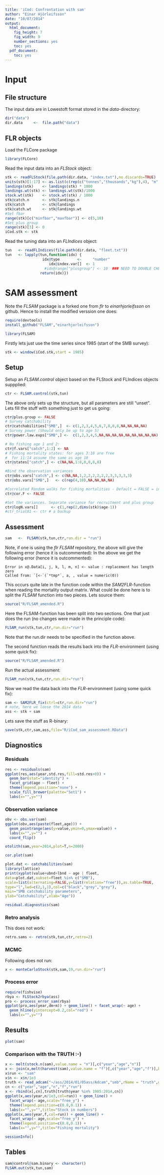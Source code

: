 ```yaml
---
title: 'iCod: Confrontation with sam'
author: "Einar Hjörleifsson"
date: "10/07/2014"
output:
  html_document:
    fig_height: 7
    fig_width: 9
    number_sections: yes
    toc: yes
  pdf_document:
    toc: yes
---
```


# Input

## File structure

The input data are in Lowestoft format stored in the *data*-directory:
```r
dir("data")
dir.data     <-  file.path("data")
```


## FLR objects

Load the FLCore package
```r
library(FLCore)
```
Read the input data into an *FLStock* object:
```r
stk <- readFLStock(file.path(dir.data, "index.txt"),no.discards=TRUE)
units(stk)[1:17] <- as.list(c(rep(c("tonnes","thousands","kg"),4), "m","NA","f","NA","NA"))
landings(stk)    <- landings(stk) * 1000
landings.wt(stk) <- landings.wt(stk)/1000
stock.wt(stk)    <- stock.wt(stk) / 1000
stk@catch.n      <- stk@landings.n
stk@catch        <- stk@landings
stk@catch.wt     <- stk@landings.wt
#Set fbar
range(stk)[c("minfbar","maxfbar")] <- c(5,10)
#Set plus group
range(stk)[3] <- 0
iCod.stk <- stk
```
Read the tuning data into an *FLIndices* object:
```r
tun   <- readFLIndices(file.path(dir.data, "fleet.txt"))
tun   <- lapply(tun,function(idx) {
                 idx@type        <- 	"number"
          		    idx@index.var[]  <-	1
                  #idx@range["plusgroup"] <- 10  ### NEED TO DOUBLE CHECK
          		return(idx)})
```

# SAM assessment
Note the *FLSAM* package is a forked one from *flr* to *einarhjorleifsson* on github. Hence to install the modified verssion one does:
```r
require(devtools)
install_github("FLSAM","einarhjorleifsson")
```

```r
library(FLSAM)
```

Firstly lets just use the time series since 1985 (start of the SMB survey):
```r
stk <- window(iCod.stk,start = 1985)
```

## Setup
Setup an *FLSAM.control* object based on the FLStock and FLIndices objects suppplied:
```r
ctr <- FLSAM.control(stk,tun)
```
The above only sets up the structure, but all parameters are still "unset". Lets fill the stuff with something just to get us going:
```r
ctr@plus.group <- FALSE
# Survey catchability
ctr@catchabilities["SMB",]  <- c(1,2,3,4,5,6,7,8,8,8,NA,NA,NA,NA)
# Survey power (Should only be up to age 5)
ctr@power.law.exps["SMB",] <-  c(1,2,3,4,5,NA,NA,NA,NA,NA,NA,NA,NA,NA)

# No fishing age 1 and 2:
ctr@f.vars["catch",1:2] <- NA
# Fishing mortality states: for ages 3:10 are free
#  for 11:14 assume the same as age 10
ctr@states["catch",] <- c(NA,NA,1:8,8,8,8,8)

#Bind the observation variances
ctr@obs.vars["catch",] <- c(NA,NA,1,2,2,2,2,2,2,3,3,3,3,3)
ctr@obs.vars["SMB",]   <- c(rep(4,10),NA,NA,NA,NA)

#Correlated Random walks for fishing mortalities - Default = FALSE = independent)
ctr@cor.F <- FALSE

#Set the variances. Separate variance for recruitment and plus group
ctr@logN.vars[]      <- c(1,rep(2,dims(stk)$age-1))
#ctr_trial01 <- ctr # a backup
```

## Assessment
```r
sam   <-  FLSAM(stk,tun,ctr,run.dir = "run")
```
Note, if one is using the *flr FLSAM* repository, the above will give the following error (hence it is outcommented):
In the above we get the following error (hence it is outcommented):
```
Error in x@.Data[i, j, k, l, m, n] <- value : replacement has length zero
Called from: `[<-`(`*tmp*`, a, , value = numeric(0))
```
This occurs quite late in the function code within the *SAM2FLR*-function when reading the mortality output matrix. What could be done here is to split the *FLSAM* function into two pieces. Lets source them:
```r
source("R/FLSAM_amended.R")
```
Here the FLSAM-function has been split into two sections. One that just does the run (no changes were made in the principle code):
```r
FLSAM_run(stk,tun,ctr,run.dir="run")
```
Note that the run.dir needs to be specified in the function above.

The second function reads the results back into the *FLR*-environment (using some quick fix):
```r
source("R/FLSAM_amended.R")
```
Run the actual assessment:
```r
FLSAM_run(stk,tun,ctr,run.dir="run")
```

Now we read the data back into the *FLR*-environment (using some quick fix):
```r
sam <- SAM2FLR_fix(ctrl=ctr,run.dir="run")
# note, here we loose the 2014 data
ass <- stk + sam
```

Lets save the stuff as R-binary:
```r
save(stk,ctr,sam,ass,file="R/iCod_sam_assessment.RData")
```

## Diagnostics

### Residuals
```r
res <- residuals(sam)
ggplot(res,aes(year,std.res,fill=std.res>0)) + 
  geom_bar(stat="identity") +
  facet_grid(age ~ fleet) +
  theme(legend.position="none") +
  scale_fill_brewer(palette="Set1") +
  labs(x="",y="")
```

### Observation variance
```r
obv <- obs.var(sam)
ggplot(obv,aes(paste(fleet,age))) + 
  geom_pointrange(aes(y=value,ymin=0,ymax=value)) +
  labs(x="",y="") +
  coord_flip()
```

```r
otolith(sam,year=2014,plot=T,n=2000)
```

```r
cor.plot(sam)
```

```r
plot.dat <- catchabilities(sam)
library(lattice)
print(xyplot(value+ubnd+lbnd ~ age | fleet,
data=plot.dat,subset=fleet %in% c("SMB"),
scale=list(alternating=FALSE,y=list(relation="free")),as.table=TRUE,
type="l",lwd=c(2,1,1),col=c("black","grey","grey"),
main="SMB catchability parameters",
ylab="Catchability",xlab="Age"))
```


```r
residual.diagnostics(sam)
```

### Retro analysis

This does not work:
```r
retro.sams <- retro(stk,tun,ctr,retro=2)
```

### MCMC

Following does not run:
```r
x <- monteCarloStock(stk,sam,19,run.dir="run")
```

### Process error
```r
require(fishvise)
rbya <- FLStock2rbya(ass)
pro <- process_error_sam(rbya)
ggplot(pro,aes(year,dm+m)) + geom_line() + facet_wrap(~ age) +
  geom_hline(yintercept=0.2,col="red") +
  labs(x="",y="")
```

## Results

```r
plot(sam)
```

### Comparison with the TRUTH :-)

```r
x <- melt(stock.n(sam),value.name = "n")[,c("year","age","n")]
x <- join(x,melt(harvest(sam),value.name = "f")[,c("year","age","f")],by=c("year","age"))
x$run <- "sam"
x$n <- x$n/1e3
truth <- read_adcam("~/ass/2014/01/05ass/Adcam","smb",rName = "truth",ggFactor = FALSE)$rbya
cn <- c("year","age","n","f","run")
x <- rbind(x[,cn],truth[truth$year %in% 1985:2014,cn])
ggplot(x,aes(year,n/1e3,col=run)) + geom_line() +
  facet_wrap(~ age,scale="free_y") +
  theme(legend.position=c(0.8,0.1)) +
  labs(x="",y="",title="Stock in numbers")
ggplot(x,aes(year,f,col=run)) + geom_line() +
  facet_wrap(~ age,scale="free_y") +
  theme(legend.position=c(0.8,0.1)) +
  labs(x="",y="",title="Fishing mortality")
```

```r
sessionInfo()
```

## Tables
```r
sam@control@sam.binary <- character()
FLSAM.out(stk,tun,sam)
```